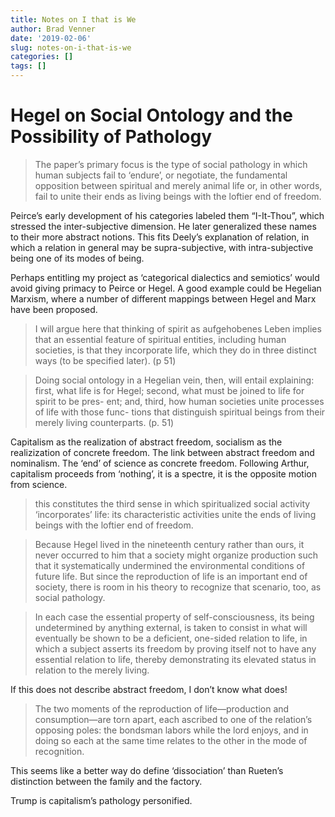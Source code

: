 ```yaml
---
title: Notes on I that is We
author: Brad Venner
date: '2019-02-06'
slug: notes-on-i-that-is-we
categories: []
tags: []
---
```


# Hegel on Social Ontology and the Possibility of Pathology

> The paper’s primary focus is the type of social pathology in which human subjects fail to ‘endure’, or negotiate, the fundamental opposition between spiritual and merely animal life or, in other words, fail to unite their ends as living beings with the loftier end of freedom.

Peirce's early development of his categories labeled them "I-It-Thou", which stressed the inter-subjective dimension.  He later generalized these names to their more abstract notions.  This fits Deely's explanation of relation, in which a relation in general may be supra-subjective, with intra-subjective being one of its modes of being. 

Perhaps entitling my project as 'categorical dialectics and semiotics' would avoid giving primacy to Peirce or Hegel.  A good example could be Hegelian Marxism, where a number of different mappings between Hegel and Marx have been proposed.  

> I will argue here that thinking of spirit as aufgehobenes Leben implies that an essential feature of spiritual entities, including human societies, is that they incorporate life, which they do in three distinct ways (to be specified later). (p 51)

> Doing social ontology in a Hegelian vein, then, will entail explaining: first,
what life is for Hegel; second, what must be joined to life for spirit to be pres-
ent; and, third, how human societies unite processes of life with those func-
tions that distinguish spiritual beings from their merely living counterparts. (p. 51)

Capitalism as the realization of abstract freedom, socialism as the realizization of concrete freedom.  The link between abstract freedom and nominalism.  The 'end' of science as concrete freedom.  Following Arthur, capitalism proceeds from 'nothing', it is a spectre, it is the opposite motion from science.

> this constitutes the third sense in which spiritualized social activity
‘incorporates’ life: its characteristic activities unite the ends of living beings
with the loftier end of freedom.

> Because Hegel lived in the nineteenth century rather than ours, it never occurred to him that a society might organize production such that it systematically undermined the environmental conditions of future life. But since the reproduction of life is an important end of society, there is room in his theory to recognize that scenario, too, as social pathology.

>  In each case the essential property of self-consciousness, its being undetermined by anything external, is taken to consist in what will eventually be shown to be a deficient, one-sided relation to life, in which a subject asserts its freedom by proving itself not to have any essential relation to life, thereby demonstrating its elevated status in relation to the merely living.

If this does not describe abstract freedom, I don't know what does!

>  The two moments of the reproduction of life---production and consumption---are torn apart, each ascribed to one of the relation’s opposing poles: the bondsman labors while the lord enjoys, and in doing so each at the same time relates to the other in the mode of recognition.

This seems like a better way do define 'dissociation' than Rueten's distinction between the family and the factory.

Trump is capitalism's pathology personified.